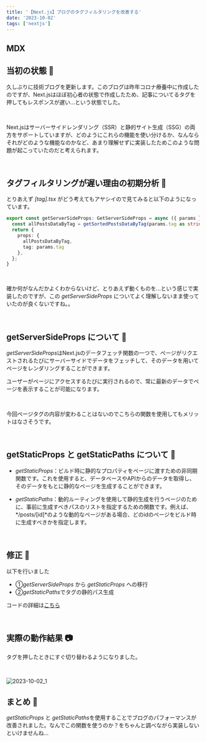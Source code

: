 ```yaml
---
title: '【Next.js】ブログのタグフィルタリングを改善する'
date: '2023-10-02'
tags: ['nextjs']
---
```


## MDX
<Date dateString="2023-10-03" />


## 当初の状態 👶
久しぶりに技術ブログを更新します。このブログは昨年コロナ療養中に作成したのですが、Next.jsはほぼ初心者の状態で作成したため、記事についてるタグを押してもレスポンスが遅い...という状態でした。

<br />

Next.jsはサーバーサイドレンダリング（SSR）と静的サイト生成（SSG）の両方をサポートしていますが、どのようにこれらの機能を使い分けるか、なんならそれがどのような機能なのかなど、あまり理解せずに実装したためこのような問題が起こっていたのだと考えられます。

<br />

## タグフィルタリングが遅い理由の初期分析 🔎
とりあえず *[tag].tsx* がどう考えてもアヤシイので見てみると以下のようになっています。

```ts
export const getServerSideProps: GetServerSideProps = async ({ params }) => {
  const allPostsDataByTag = getSortedPostsDataByTag(params.tag as string);
  return {
    props: {
      allPostsDataByTag,
      tag: params.tag
    },
  };
}
```


<br />

確か何がなんだかよくわからないけど、とりあえず動くものを...という感じで実装したのですが、この *getServerSideProps* についてよく理解しないまま使っていたのが良くないですね。。

<br />

## getServerSideProps について 📙
*getServerSideProps*はNext.jsのデータフェッチ関数の一つで、ページがリクエストされるたびにサーバーサイドでデータをフェッチして、そのデータを用いてページをレンダリングすることができます。

ユーザーがページにアクセスするたびに実行されるので、常に最新のデータでページを表示することが可能になります。

<br />

今回ページタグの内容が変わることはないのでこちらの関数を使用してもメリットはなさそうです。

<br />

## getStaticProps と getStaticPaths について 📙
- *getStaticProps*：ビルド時に静的なプロパティをページに渡すための非同期関数です。これを使用すると、データベースやAPIからのデータを取得し、そのデータをもとに静的なページを生成することができます。

- *getStaticPaths*：動的ルーティングを使用して静的生成を行うページのために、事前に生成すべきパスのリストを指定するための関数です。例えば、*/posts/[id]*のような動的なページがある場合、どのidのページをビルド時に生成すべきかを指定します。

<br />

## 修正 🔨
以下を行いました
- ①*getServerSideProps* から *getStaticProps* への移行
- ②*getStaticPaths*でタグの静的パス生成

コードの詳細は[こちら](https://github.com/moto-sbt/nextjs-blog/commit/bbe6244ccf2e2ce23521b2dc714920b0d0b4b5c5)

<br />

## 実際の動作結果 📷
タグを押したときにすぐ切り替わるようになりました。

<br />

![2023-10-02_1](/images/posts/2023-10-02/2023-10-02_1.gif)


## まとめ 🎉
*getStaticProps* と *getStaticPaths*を使用することでブログのパフォーマンスが改善されました。なんでこの関数を使うのか？をちゃんと調べながら実装しないといけませんね...